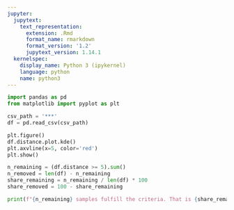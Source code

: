 ```yaml
---
jupyter:
  jupytext:
    text_representation:
      extension: .Rmd
      format_name: rmarkdown
      format_version: '1.2'
      jupytext_version: 1.14.1
  kernelspec:
    display_name: Python 3 (ipykernel)
    language: python
    name: python3
---
```


```python
import pandas as pd
from matplotlib import pyplot as plt
```

```python
csv_path = '***'
df = pd.read_csv(csv_path)
```

```python
plt.figure()
df.distance.plot.kde()
plt.axvline(x=5, color='red')
plt.show()
```

```python
n_remaining = (df.distance >= 5).sum()
n_removed = len(df) - n_remaining
share_remaining = n_remaining / len(df) * 100
share_removed = 100 - share_remaining
```

```python
print(f"{n_remaining} samples fulfill the criteria. That is {share_remaining}% of the {len(df)} samples.")
```

```python

```
